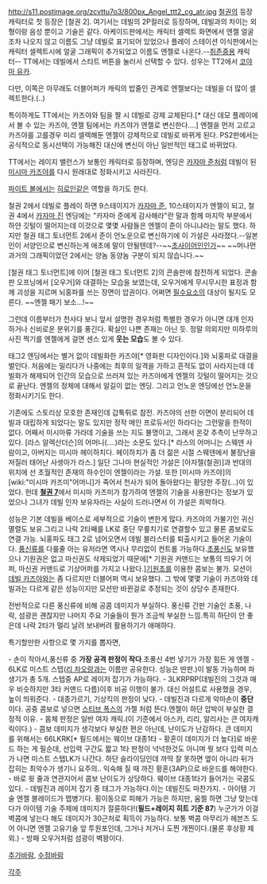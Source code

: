 http://s11.postimage.org/zcvttu7o3/800px_Angel_ttt2_cg_atr.jpg
[[철권]]의 등장캐릭터로 첫 등장은 [철권 2]. 여기서는 데빌의 2P컬러로 등장하며, 데빌과의 차이는 외형이랑 음성 뿐이고 기술은 같다. 아케이드판에서는 캐릭터 셀렉트 화면에서 엔젤 얼굴조차 나오지 않고 이름도 그냥 데빌로 표기되어 있었으나 플레이 스테이션 이식판에서는 캐릭터 셀렉트시에 얼굴 그래픽이 추가되었고 이름도 엔젤로 나온다.--[[취존중]]용 캐릭터-- TT에서는 데빌에서 스타트 버튼을 눌러서 선택할 수 있다. 성우는 TT2에서 [[코야마 유카]].

다만, 이쪽은 아무래도 더블어퍼가 캐릭의 밥줄인 관계로 엔젤보다는 데빌을 더 많이 셀렉트한다.(..)

특이하게도 TT에서는 카즈야와 팀을 짤 시 데빌로 강제 교체된다.[* 대신 데모 플레이에서 볼 수 있는 카즈야, 엔젤 팀에서는 카즈야가 엔젤로 변신한다….] 엔젤을 먼저 고르고 카즈야를 고를경우 미리 셀렉해둔 엔젤이 강제적으로 데빌로 바뀌게 된다. PS2판에서는 공식적으로 동시선택이 가능해진 대신에 변신이 아닌 일반적인 태그로 바뀌었다.

TT에서는 레이지 밸런스가 보통인 캐릭터로 등장하며, 엔딩은 [[카자마 준]]처럼 데빌이 된 [[미시마 카즈야]]를 다시 원래대로 정화시키고 사라진다. 

[[파이트 볼]]에서는 [[히로인]]같은 역할을 하기도 한다.

철권 2에서 데빌로 플레이 하면 9스테이지가 [[카자마 준]], 10스테이지가 엔젤이 되고, 철권 4에서 [[카자마 진]] 엔딩에는 "카자마 준에게 감사해라"란 말과 함께 마지막 부분에서 하얀 깃털이 떨어지는데 이것으로 몇몇 사람들은 엔젤이 준이 아니냐라는 말도 했다. 하지만 철권 태그 토너먼트 2에서 준이 언노운으로 변신하기에 이 가설은 사라졌다.--일본인이 서양인으로 변신하는게 애초에 말이 안될텐데?--~~[[초사이어인]]인가~~ ~~머나먼 과거의 그래픽이었던 2에서는 양놈 동양놈 구분이 되지 않습니다.~~

{{{#!html
<object width="640" height="360"><param name="movie" value="http://www.youtube.com/v/9Iwfqx4Chfg?version=3&amp;hl=ko_KR"></param><param name="allowFullScreen" value="true"></param><param name="allowscriptaccess" value="always"></param><embed src="http://www.youtube.com/v/9Iwfqx4Chfg?version=3&amp;hl=ko_KR" type="application/x-shockwave-flash" width="640" height="360" allowscriptaccess="always" allowfullscreen="true"></embed></object>
}}}

{{{#!html
<object width="560" height="315"><param name="movie" value="http://www.youtube.com/v/AKWpvnlxOGQ?version=3&amp;hl=ko_KR"></param><param name="allowFullScreen" value="true"></param><param name="allowscriptaccess" value="always"></param><embed src="http://www.youtube.com/v/AKWpvnlxOGQ?version=3&amp;hl=ko_KR" type="application/x-shockwave-flash" width="640" height="360" allowscriptaccess="always" allowfullscreen="true"></embed></object>
}}}
[철권 태그 토너먼트]에 이어 [철권 태그 토너먼트 2]의 콘솔판에 참전하게 되었다. 콘솔판 오프닝에서 [오우거]와 대결하는 모습을 보였는데, 오우거에게 무시무시한 표정과 함께 괴성을 지르며 뇌홍파를 쓰는 장면이 압권이다. 어쩌면 [[필수요소]]의 대상이 될지도 모른다. ~~엔젤 패기 보소...!~~

그런데 이름부터가 천사다 보니 앞서 설명한 경우처럼 특별한 경우가 아니면 대개 인자하거나 신비로운 분위기를 풍긴다. 확실인 나쁜 존재는 아닌 듯. 정말 의외지만 미하루의 사진 찍기를 엔젤에게 걸면 센스 있게 '''웃는 모습'''도 볼 수 있다.

태그2 엔딩에서는 별거 없이 데빌화한 카즈야[* 영화판 디자인이다.]와 뇌홍파로 대결을 벌인다. 처음에는 밀리다가 나중에는 최후의 일격을 가하고 흔적도 없이 사라지는데 데빌화가 해제되어 인간의 모습으로 쓰러져 있는 카즈야에게 엔젤의 깃털이 떨어지는 것으로 끝난다. 엔젤의 정체에 대해서 알길이 없는 엔딩. 그리고 언노운 엔딩에선 언노운을 정화시키기도 한다.

기존에도 스토리상 모호한 존재인데 갑툭튀로 참전. 카즈야의 선한 이면이 분리되어 데빌과 대립하게 되었다는 말도 있지만 정작 메인 프로듀서인 하라다는 그런말을 한적이 없다. 어째서 미시마류 가라데 기술을 쓰는 지도 불명이고, 그래서 온갖 추측이 난무하고 있다. [라스 알렉산더슨]의 어머니(....)라는 소문도 있다.[* 라스의 어머니는 스웨덴 사람이고, 아버지는 미시마 헤이하치다. 헤이하치가 좀 더 젊은 시절 스웨덴에서 불장난을 저질러 태어난 사생아가 라스.] 일단 그나마 현실적인 가설은 [아자젤(철권)]과 반대의 위치에 선 초월적인 존재의 하수인이 엔젤이라는 가설.
또한 [미시마 카즈야]의 [wiki:"미시마 카즈미"어머니]가 죽어서 천사가 되어 돌아왔다는 황당한 주장(...)이 있었다. 헌데 '''[[철권 7]]'''에서 미시마 카즈미가 참가하여 엔젤의 기술을 사용한다는 정보가 있었으나 그녀가 데빌 인자 보유자라는 사실이 드러나면서 이 가설은 희박하다.

성능은 기본 데빌을 베이스로 세부적으로 기술이 변한게 많다. 카즈야의 가불기인 귀신멸렬도 보유.그리고 나락 2타째를 LK로 중단 무릎치기로 연결할수 있고 물론 콤보로도 연결 가능. 뇌홍파도 태그 2로 넘어오면서 데빌 블라스터를 퇴출시키고 들어온 기술이다.
[[풍신류]]를 다룰줄 아는 유저라면 역시나 무리없이 컨트롤 가능하다.[[초풍신]]도 보유했으나 기원권은 없고 마신권도 삭제되었기 때문에[* 기원권 커맨드는 보통의 띄우기 어퍼, 마신권 커맨드로 기상어퍼를 가지고 나왔다.][[기원초]]를 이용한 콤보는 불가.
모션이 [[데빌 카즈야]]와는 좀 다르지만 더블어퍼 역시 보유했다. 그 밖에 몇몇 기술이 카즈야와 데빌과는 다르게 같은 성능이지만 모션만 바뀐걸로 추정되는 것이 상당수 존재한다.

전반적으로 다른 풍신류에 비해 공콤 데미지가 부실하다. 풍신류 간판 기술인 초풍, 나락, 섬광은 괜찮지만 나머지 주요 기술들이 뭔가 조금씩 부실한 느낌.특히 하단이 안 좋은데 나락 2타가 멀리 날려 보내버려 활용하기가 애매하다.

특기할만한 사항으로 몇 가지를 뽑자면,

- 손이 작아서,풍신류 중 '''가장 공격 판정이 작다'''.초풍신 4번 넣기가 가장 힘든 게 엔젤
- 6LK로 미스트 스텝([[리 차오랑]]과는 이름만 공유한다. 성능은 딴판.)이 발동 가능하며 파생기가 총 5개. 스텝중 AP로 레이저 잡기가 가능하다.
- 3LKRPRP(데빌진의 그것과 매우 비슷하지만 3타 커맨드 다름)이후 비공 이행이 불가. 대신 어설트로 사용했을 경우, 높이 띄워준다.
- 대종가르기, 기상킥의 판정이 낮다.
- 데빌진과 다르게 악마손이 '''중단'''이다. 공중 콤보로 넣으면 [[스티브 폭스]]의 가젤 처럼 뜬다.엔젤이 하단 압박이 부실한 결정적 이유.
- 몸체 판정은 일반 여자 캐릭.(이 기준에서 아스카, 리리, 알리사는 큰 여자캐릭이다.)
- 콤보 데미지가 생각보다 부실한 편은 아닌데, 난이도가 난감하다. 큰 데미지를 위해서는 66LKRK[* 필드에서는 웨이브 대종1타 - 황혼이 데미지가 더 높다]로 바운드 하는 게 필순데, 선입력 구간도 짧고 1타 판정이 넉넉한것도 아니며 뭣 보다 입력 미스가 나면 미스트 스탭LK가 나간다. 하단 슬라이딩인데 까딱 잘 못하면 옆이 아니라 뒤가 잡히는 최악수가 생기니 요주의.. 익숙해 질 때 까진 황혼(3AP)으로 바운드를 해야한다.
- 바로 윗 줄과 연관지어서 콤보 난이도가 상당하다. 웨이브 대종1타가 들어가는 국콤도 있다.
- 데빌진과 레이저 잡기 중 태그가 가능하다.이는 데빌진도 마찬가지.
- 아이템 기술 엔젤 블레이드가 맵병기다. 횡이동으로 피해가 가능은 하지만, 움찔 하면 그냥 맞는데다가 아이템 기술 주제에 데미지가 절륜하다!('''필드+레이지 히트 기준 87''') 누군가가 이걸 벽콤에 넣는다 해도 데미지가 30근처로 획득이 가능하다. 보통 벽콤 마무리가 헤븐즈 도어 아니면 엔젤 고유기술 앞 투원포인데, 그거나 저거나 도찐 개찐이다.(물론 후상황 제외.)
- 방패 오우거처럼 섬광이 벽꽝이다.

[[추가바람]], [[수정바람]]


[[각주]]


